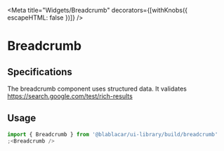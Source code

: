

<Meta title="Widgets/Breadcrumb" decorators={[withKnobs({ escapeHTML: false })]} />

# **Breadcrumb**

<Canvas>
  <Story name="Default">
    <Breadcrumb
      crumbs={[
        {
          url: 'http://www.goominet.com/unspeakable-vault/',
          name: 'Fhtagn',
        },
        {
          url: 'http://www.goominet.com/unspeakable-vault/vault/1/',
          name: 'Cthulhu',
        },
      ]}
    />
  </Story>
</Canvas>

## Specifications

The breadcrumb component uses structured data. It validates https://search.google.com/test/rich-results

## Usage

```jsx
import { Breadcrumb } from '@blablacar/ui-library/build/breadcrumb'
;<Breadcrumb />
```

<ArgsTable of={Breadcrumb} />
